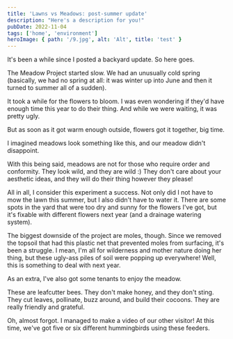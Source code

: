 ```yaml
---
title: 'Lawns vs Meadows: post-summer update'
description: "Here's a description for you!"
pubDate: 2022-11-04
tags: ['home', 'environment']
heroImage: { path: '/9.jpg', alt: 'Alt', title: 'test' }
---
```



It's been a while since I posted a backyard update. So here goes.

The Meadow Project started slow. We had an unusually cold spring (basically, we had no spring at all: it was winter up into June and then it turned to summer all of a sudden).

<Picture src="/1.jpg" placeholder="tracedSVG" alt="1" />
<Picture src="/2.jpg" placeholder="tracedSVG" alt="1" />

It took a while for the flowers to bloom. I was even wondering if they'd have enough time this year to do their thing. And while we were waiting, it was pretty ugly.

<Picture src="/3.jpg" placeholder="tracedSVG" alt="1" />
<Picture src="/4.jpg" placeholder="tracedSVG" alt="1" />
<Picture src="/5.jpg" placeholder="tracedSVG" alt="1" />
<Picture src="/6.jpg" placeholder="tracedSVG" alt="1" />

But as soon as it got warm enough outside, flowers got it together, big time.

<Picture src="/7.jpg" placeholder="tracedSVG" alt="1" />

I imagined meadows look something like this, and our meadow didn't disappoint.

With this being said, meadows are not for those who require order and conformity. They look wild, and they are wild :) They don't care about your aesthetic ideas, and they will do their thing however they please!

<Picture src="/9.jpg" placeholder="tracedSVG" alt="1" />
<Picture src="/10.jpg" placeholder="tracedSVG" alt="1" />

All in all, I consider this experiment a success. Not only did I not have to mow the lawn this summer, but I also didn't have to water it. There are some spots in the yard that were too dry and sunny for the flowers I've got, but it's fixable with different flowers next year (and a drainage watering system).

<Picture src="/11.jpg" placeholder="tracedSVG" alt="1" />

The biggest downside of the project are moles, though. Since we removed the topsoil that had this plastic net that prevented moles from surfacing, it's been a struggle. I mean, I'm all for wilderness and mother nature doing her thing, but these ugly-ass piles of soil were popping up everywhere! Well, this is something to deal with next year.

As an extra, I've also got some tenants to enjoy the meadow.

These are leafcutter bees. They don't make honey, and they don't sting. They cut leaves, pollinate, buzz around, and build their cocoons. They are really friendly and grateful.

Oh, almost forgot. I managed to make a video of our other visitor! At this time, we've got five or six different hummingbirds using these feeders.
